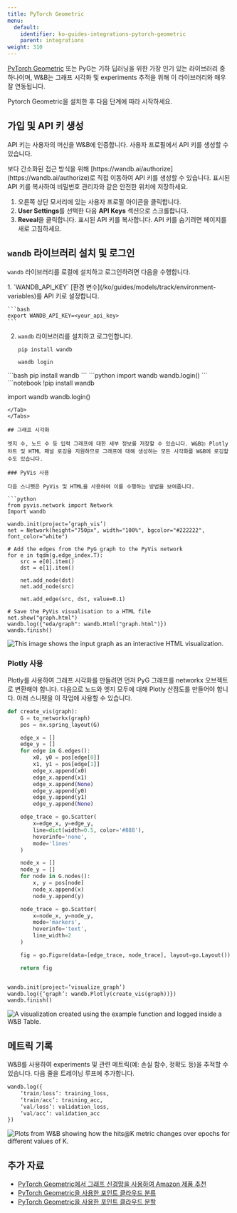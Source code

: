 ```yaml
---
title: PyTorch Geometric
menu:
  default:
    identifier: ko-guides-integrations-pytorch-geometric
    parent: integrations
weight: 310
---
```


[PyTorch Geometric](https://github.com/pyg-team/pytorch_geometric) 또는 PyG는 기하 딥러닝을 위한 가장 인기 있는 라이브러리 중 하나이며, W&B는 그래프 시각화 및 experiments 추적을 위해 이 라이브러리와 매우 잘 연동됩니다.

Pytorch Geometric을 설치한 후 다음 단계에 따라 시작하세요.

## 가입 및 API 키 생성

API 키는 사용자의 머신을 W&B에 인증합니다. 사용자 프로필에서 API 키를 생성할 수 있습니다.

<Note>
보다 간소화된 접근 방식을 위해 [https://wandb.ai/authorize](https://wandb.ai/authorize)로 직접 이동하여 API 키를 생성할 수 있습니다. 표시된 API 키를 복사하여 비밀번호 관리자와 같은 안전한 위치에 저장하세요.
</Note>

1. 오른쪽 상단 모서리에 있는 사용자 프로필 아이콘을 클릭합니다.
2. **User Settings**를 선택한 다음 **API Keys** 섹션으로 스크롤합니다.
3. **Reveal**을 클릭합니다. 표시된 API 키를 복사합니다. API 키를 숨기려면 페이지를 새로 고침하세요.

## `wandb` 라이브러리 설치 및 로그인

`wandb` 라이브러리를 로컬에 설치하고 로그인하려면 다음을 수행합니다.

<Tabs>
<Tab title="Command Line">
1. `WANDB_API_KEY` [환경 변수](/ko/guides/models/track/environment-variables)를 API 키로 설정합니다.

    ```bash
    export WANDB_API_KEY=<your_api_key>
    ```

2. `wandb` 라이브러리를 설치하고 로그인합니다.

    ```shell
    pip install wandb

    wandb login
    ```
</Tab>
<Tab title="Python">
```bash
pip install wandb
```
```python
import wandb
wandb.login()
```
</Tab>
<Tab title="Python notebook">
```notebook
!pip install wandb

import wandb
wandb.login()
```
</Tab>
</Tabs>

## 그래프 시각화

엣지 수, 노드 수 등 입력 그래프에 대한 세부 정보를 저장할 수 있습니다. W&B는 Plotly 차트 및 HTML 패널 로깅을 지원하므로 그래프에 대해 생성하는 모든 시각화를 W&B에 로깅할 수도 있습니다.

### PyVis 사용

다음 스니펫은 PyVis 및 HTML을 사용하여 이를 수행하는 방법을 보여줍니다.

```python
from pyvis.network import Network
Import wandb

wandb.init(project=’graph_vis’)
net = Network(height="750px", width="100%", bgcolor="#222222", font_color="white")

# Add the edges from the PyG graph to the PyVis network
for e in tqdm(g.edge_index.T):
    src = e[0].item()
    dst = e[1].item()

    net.add_node(dst)
    net.add_node(src)
    
    net.add_edge(src, dst, value=0.1)

# Save the PyVis visualisation to a HTML file
net.show("graph.html")
wandb.log({"eda/graph": wandb.Html("graph.html")})
wandb.finish()
```

<Frame>
    <img src="/images/integrations/pyg_graph_wandb.png" alt="This image shows the input graph as an interactive HTML visualization."  />
</Frame>

### Plotly 사용

Plotly를 사용하여 그래프 시각화를 만들려면 먼저 PyG 그래프를 networkx 오브젝트로 변환해야 합니다. 다음으로 노드와 엣지 모두에 대해 Plotly 산점도를 만들어야 합니다. 아래 스니펫을 이 작업에 사용할 수 있습니다.

```python
def create_vis(graph):
    G = to_networkx(graph)
    pos = nx.spring_layout(G)

    edge_x = []
    edge_y = []
    for edge in G.edges():
        x0, y0 = pos[edge[0]]
        x1, y1 = pos[edge[1]]
        edge_x.append(x0)
        edge_x.append(x1)
        edge_x.append(None)
        edge_y.append(y0)
        edge_y.append(y1)
        edge_y.append(None)

    edge_trace = go.Scatter(
        x=edge_x, y=edge_y,
        line=dict(width=0.5, color='#888'),
        hoverinfo='none',
        mode='lines'
    )

    node_x = []
    node_y = []
    for node in G.nodes():
        x, y = pos[node]
        node_x.append(x)
        node_y.append(y)

    node_trace = go.Scatter(
        x=node_x, y=node_y,
        mode='markers',
        hoverinfo='text',
        line_width=2
    )

    fig = go.Figure(data=[edge_trace, node_trace], layout=go.Layout())

    return fig


wandb.init(project=’visualize_graph’)
wandb.log({‘graph’: wandb.Plotly(create_vis(graph))})
wandb.finish()
```

<Frame>
    <img src="/images/integrations/pyg_graph_plotly.png" alt="A visualization created using the example function and logged inside a W&B Table."  />
</Frame>

## 메트릭 기록

W&B를 사용하여 experiments 및 관련 메트릭(예: 손실 함수, 정확도 등)을 추적할 수 있습니다. 다음 줄을 트레이닝 루프에 추가합니다.

```python
wandb.log({
	‘train/loss’: training_loss,
	‘train/acc’: training_acc,
	‘val/loss’: validation_loss,
	‘val/acc’: validation_acc
})
```

<Frame>
    <img src="/images/integrations/pyg_metrics.png" alt="Plots from W&B showing how the hits@K metric changes over epochs for different values of K."  />
</Frame>

## 추가 자료

- [PyTorch Geometric에서 그래프 신경망을 사용하여 Amazon 제품 추천](https://wandb.ai/manan-goel/gnn-recommender/reports/Recommending-Amazon-Products-using-Graph-Neural-Networks-in-PyTorch-Geometric--VmlldzozMTA3MzYw#what-does-the-data-look-like?)
- [PyTorch Geometric을 사용한 포인트 클라우드 분류](https://wandb.ai/geekyrakshit/pyg-point-cloud/reports/Point-Cloud-Classification-using-PyTorch-Geometric--VmlldzozMTExMTE3)
- [PyTorch Geometric을 사용한 포인트 클라우드 분할](https://wandb.ai/wandb/point-cloud-segmentation/reports/Point-Cloud-Segmentation-using-Dynamic-Graph-CNN--VmlldzozMTk5MDcy)
